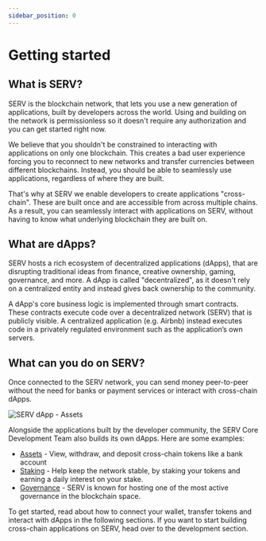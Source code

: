 ```yaml
---
sidebar_position: 0
---
```


# Getting started

## What is SERV?

SERV is the blockchain network, that lets you use a new generation of applications, built by developers across the world. Using and building on the network is permissionless so it doesn't require any authorization and you can get started right now.

We believe that you shouldn't be constrained to interacting with applications on only one blockchain. This creates a bad user experience forcing you to reconnect to new networks and transfer currencies between different blockchains. Instead, you should be able to seamlessly use applications, regardless of where they are built.

That's why at SERV we enable developers to create applications "cross-chain". These are built once and are accessible from across multiple chains. As a result, you can seamlessly interact with applications on SERV, without having to know what underlying blockchain they are built on.

## What are dApps?

SERV hosts a rich ecosystem of decentralized applications (dApps), that are disrupting traditional ideas from finance, creative ownership, gaming, governance, and more. A dApp is called "decentralized", as it doesn't rely on a centralized entity and instead gives back ownership to the community.

A dApp's core business logic is implemented through smart contracts. These contracts execute code over a decentralized network (SERV) that is publicly visible. A centralized application (e.g. Airbnb) instead executes code in a privately regulated environment such as the application’s own servers.

## What can you do on SERV?

Once connected to the SERV network, you can send money peer-to-peer without the need for banks or payment services or interact with cross-chain dApps.

![SERV dApp - Assets](/img/evmos_assets.png)

Alongside the applications built by the developer community, the SERV Core Development Team also builds its own dApps. Here are some examples:

* [Assets](https://app.evmos.org/assets) - View, withdraw, and deposit cross-chain tokens like a bank account
* [Staking](https://app.evmos.org/staking) - Help keep the network stable, by staking your tokens and earning a daily interest on your stake.
* [Governance](https://app.evmos.org/governance) - SERV is known for hosting one of the most active governance in the blockchain space.

To get started, read about how to connect your wallet, transfer tokens and interact with dApps in the following sections. If you want to start building cross-chain applications on SERV, head over to the development section.
